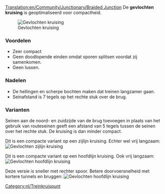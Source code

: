 [[Translation:en/Community/Junctionary/Braided Junction]]
{{nl/Kruispuntenmenu}}
De '''gevlochten kruising''' is geoptimaliseerd voor compactheid.

[[File:en/Ttd.braided.compact.4.png|frame|none|Gevlochten kruising]]

===Voordelen===
*Zeer compact
*Geen doodlopende einden omdat sporen splitsen voordat zij samenkomen.
*Geen lussen.

===Nadelen===
*De hellingen en scherpe bochten maken dat treinen langzamer gaan.
*Seinafstand is 7 tegels op het rechte stuk over de brug.

===Varianten===
Seinen aan de noord- en zuidzijde van de brug toevoegen in plaats van het gebruik van routeseinen geeft een afstand van 5 tegels tussen de seinen over het rechte stuk. De kruising is dan minder compact.

Dit is een compacte variant op een zijlijn kruising. Echter wel vrij langzaam:
[[File:en/Ttd.braided.side.png|frame|none|Gevlochten zijlijn kruising]]

Dit is een compacte variant op een hoofdlijn kruising. Ook vrij langzaam:
[[File:en/Ttd.braided.main.png|frame|none|Gevlochten hoofdlijn kruising]]

Deze versie is sneller met rechter spoor. Betere doorvoersnelheid met kortere tunnels en bruggen:
[[File:en/Ttd.braided.main.2.png|frame|none|Gevlochten hoofdlijn kruising]]

[[Category:nl/Treinkruispunt]]